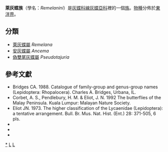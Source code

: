 {{NoteTA|G1=Butterfly}}
{{Automatic taxobox
| taxon = Remelanini
| image = RemelanaJangalaRavataMUpUnAC1.jpg
| image_caption =  [[萊灰蝶|萊灰蝶]]<br />''Remelana jangala''
| authority = Moore, 1884
| type_genus = [[萊灰蝶屬|萊灰蝶屬]]<br />''Remelana''
| type_genus_authority = Moore, 1884
| subdivision_ranks = 屬
| subdivision = 共3個屬，詳閱正文。
}}

'''萊灰蝶族'''（學名：''Remelanini''）是[[灰蝶科|灰蝶科]][[線灰蝶亞科|線灰蝶亞科]]裡的一個[[族_(生物)|族]]。[[物種|物種]]分佈於[[東洋界|東洋界]]。

== 分類 ==
* [[萊灰蝶屬|萊灰蝶屬]] ''Remelana''
* [[安灰蝶屬|安灰蝶屬]] ''Ancema''
* [[偽雙尾灰蝶屬|偽雙尾灰蝶屬]] ''Pseudotajuria''

== 參考文獻 ==
{{Reflist}}
{{Commons category|Remelanini}}
* Bridges CA. 1988. Catalogue of family-group and genus-group names (Lepidoptera: Rhopalocera). Charles A. Bridges, Urbana, IL.
* Corbet, A. S., Pendlebury, H. M. & Eliot, J. N. 1992 The butterflies of the Malay Peninsula. Kuala Lumpur: Malayan Nature Society.
* Eliot JN. 1973. The higher classification of the Lycaenidae (Lepidoptera): a tentative arrangement. Bull. Br. Mus. Nat. Hist. (Ent.) 28: 371-505, 6 pls.
* {{Cite book | author = 徐堉峰 | title = 臺灣蝴蝶圖鑑．中【灰蝶】 | location = 台灣 | publisher = 晨星出版有限公司 | date = 2013年2月10日 | ISBN = 9789861776705 | language= zh-hant }}
* {{Cite book | author = 呂至堅、陳建仁 | title = 蝴蝶生活史圖鑑 | location = 台灣 | publisher = 晨星出版有限公司 | date = 2014年3月23日 | pages = 208-315  | ISBN = 9789861777849 | language= zh-hant }}
* {{Cite book | author = 寿建新 周尧 李宇飞 | title = 世界蝴蝶分類名錄 | location = 中國 | publisher = 陝西科學技術出版社 | date = 2006-04-01 | ISBN = 9787536936768 | language= zh-hans }}

{{Taxonbar}}
{{線灰蝶亞科}}

[[Category:萊灰蝶族|*]]
[[Category:線灰蝶亞科|L]]
[[Category:1884年描述的分类群|L]]